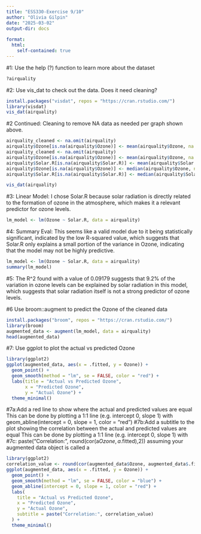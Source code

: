 ```yaml
---
title: "ESS330-Exercise 9/10"
author: "Olivia Gilpin"
date: "2025-03-02"
output-dir: docs
  
format: 
  html:
    self-contained: true
---
```


#1: Use the help (?) function to learn more about the dataset

```r
?airquality

```

#2: Use vis_dat to check out the data. Does it need cleaning?

```r
install.packages("visdat", repos = "https://cran.rstudio.com/")
library(visdat)
vis_dat(airquality)
```
#2 Continued: Cleaning to remove NA data as needed per graph shown above.

```r
airquality_cleaned <- na.omit(airquality)
airquality$Ozone[is.na(airquality$Ozone)] <- mean(airquality$Ozone, na.rm = TRUE)
airquality_cleaned <- na.omit(airquality)
airquality$Ozone[is.na(airquality$Ozone)] <- mean(airquality$Ozone, na.rm = TRUE)
airquality$Solar.R[is.na(airquality$Solar.R)] <- mean(airquality$Solar.R, na.rm = TRUE)
airquality$Ozone[is.na(airquality$Ozone)] <- median(airquality$Ozone, na.rm = TRUE)
airquality$Solar.R[is.na(airquality$Solar.R)] <- median(airquality$Solar.R, na.rm = TRUE)
```


```r
vis_dat(airquality)
```

#3: Linear Model: I chose Solar.R because solar radiation is directly related to the formation of ozone in the atmosphere, which makes it a relevant predictor for ozone levels.

```r
lm_model <- lm(Ozone ~ Solar.R, data = airquality)
```

#4: Summary Eval: This seems like a valid model due to it being statistically significant, indicated by the low R-squared value, which suggests that Solar.R only explains a small portion of the variance in Ozone, indicating that the model may not be highly predictive.

```r
lm_model <- lm(Ozone ~ Solar.R, data = airquality)
summary(lm_model)
```
#5: The R^2 found with a value of 0.09179 suggests that 9.2% of the variation in ozone levels can be explained by solar radiation in this model, which suggests that solar radiation itself is not a strong predictor of ozone levels.

#6 Use broom::augment to predict the Ozone of the cleaned data
```r
install.packages("broom", repos = "https://cran.rstudio.com/")
library(broom)
augmented_data <- augment(lm_model, data = airquality)
head(augmented_data)
```

#7: Use ggplot to plot the actual vs predicted Ozone

```r
library(ggplot2)
ggplot(augmented_data, aes(x = .fitted, y = Ozone)) +
  geom_point() +                        
  geom_smooth(method = "lm", se = FALSE, color = "red") + 
  labs(title = "Actual vs Predicted Ozone",
       x = "Predicted Ozone",
       y = "Actual Ozone") +
  theme_minimal()
```
#7a:Add a red line to show where the actual and predicted values are equal This can be done by plotting a 1:1 line (e.g. intercept 0, slope 1) with geom_abline(intercept = 0, slope = 1, color = "red")
#7b:Add a subtitle to the plot showing the correlation between the actual and predicted values are equal This can be done by plotting a 1:1 line (e.g. intercept 0, slope 1) with
#7c: paste("Correlation:", round(cor(a$Ozone, a$.fitted),2)) assuming your augmented data object is called a
```r
library(ggplot2)
correlation_value <- round(cor(augmented_data$Ozone, augmented_data$.fitted), 2)
ggplot(augmented_data, aes(x = .fitted, y = Ozone)) +
  geom_point() +                         
  geom_smooth(method = "lm", se = FALSE, color = "blue") + 
  geom_abline(intercept = 0, slope = 1, color = "red") +
  labs(
    title = "Actual vs Predicted Ozone",
    x = "Predicted Ozone",
    y = "Actual Ozone",
    subtitle = paste("Correlation:", correlation_value)
  ) +
  theme_minimal()
```








